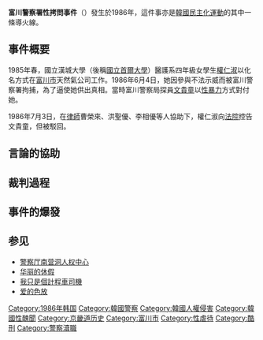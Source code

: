 {{Expand|time=2008-02-12}}
{{portal box|大韓民國|警察與執法|人權|性|image2=Policeman-icon.gif}}
'''富川警察署性拷問事件'''（{{lang-ko|부천경찰서 성고문 사건}}）發生於1986年，這件事亦是[[韓國民主化運動|韓國民主化運動]]的其中一條導火線。

==事件概要==
1985年春，國立漢城大學（後稱[[國立首爾大學|國立首爾大學]]）醫護系四年級女學生[[權仁淑|權仁淑]]以化名方式在[[富川市|富川市]]天然氣公司工作。1986年6月4日，她因參與不法示威而被富川警察署拘捕，為了逼使她供出真相。當時富川警察局探員[[文貴童|文貴童]]以[[性暴力|性暴力]]方式對付她。

1986年7月3日，在[[律師|律師]]曹榮來、洪聖優、李相優等人協助下，權仁淑向[[法院|法院]]控告文貴童，但被駁回。

==言論的協助==

==裁判過程==

==事件的爆發==

== 参见 ==
* [[警察厅南营洞人权中心|警察厅南营洞人权中心]]
* [[华丽的休假|华丽的休假]]
* [[我只是個計程車司機|我只是個計程車司機]]
* [[爱的色放|爱的色放]]

[[Category:1986年韩国|Category:1986年韩国]]
[[Category:韓國警察|Category:韓國警察]]
[[Category:韓國人權侵害|Category:韓國人權侵害]]
[[Category:韓國性醜聞|Category:韓國性醜聞]]
[[Category:京畿道历史|Category:京畿道历史]]
[[Category:富川市|Category:富川市]]
[[Category:性虐待|Category:性虐待]]
[[Category:酷刑|Category:酷刑]]
[[Category:警察瀆職|Category:警察瀆職]]